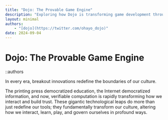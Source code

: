 ```yaml
---
title: "Dojo: The Provable Game Engine"
description: "Exploring how Dojo is transforming game development through verifiable computation"
layout: minimal
authors:
    - "[dojo](https://twitter.com/ohayo_dojo)"
date: 2024-09-04
---
```


# Dojo: The Provable Game Engine

::authors

In every era, breakout innovations redefine the boundaries of our culture.

The printing press democratized education, the Internet democratized information, and now, verifiable computation is rapidly transforming how we interact and build trust. These gigantic technological leaps do more than just redefine our tools; they fundamentally transform our culture, altering how we interact, learn, play, and govern ourselves in profound ways.
